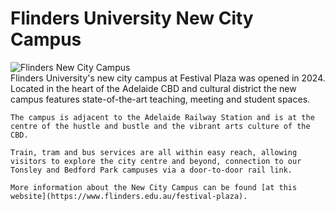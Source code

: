 <div class="ALAAHeading">
    <h1>Flinders University New City Campus</h1>
</div>

<div className="alternating-section" style={{ flexDirection: 'row' }}>
  <div className="section-image">
    <img src="img/flinders_ncc.jpeg" alt="Flinders New City Campus" style={{ width: '100%' }} />
  </div>
  <div className="section-text">
    Flinders University's new city campus at  Festival Plaza was opened in 2024.  Located in the heart of the Adelaide CBD and cultural district the new campus features state-of-the-art teaching, meeting and student spaces.  

    The campus is adjacent to the Adelaide Railway Station and is at the centre of the hustle and bustle and the vibrant arts culture of the CBD. 
    
    Train, tram and bus services are all within easy reach, allowing visitors to explore the city centre and beyond, connection to our Tonsley and Bedford Park campuses via a door-to-door rail link.

    More information about the New City Campus can be found [at this website](https://www.flinders.edu.au/festival-plaza).
  </div>
</div>